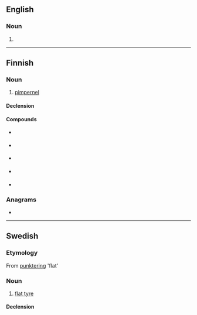 ==English==

===Noun===
{{en-noun}}

# {{alternative spelling of|en|punkah}}

----

==Finnish==

===Noun===
{{fi-noun}}

# [[pimpernel]] {{gloss|flowering plant of the genus ''Anagallis''}}

====Declension====
{{fi-decl-koira|pu|nk|ng|a}}

====Compounds====
* {{l|fi|hoikkapunka}} {{qualifier|Anagallis tenella}}
* {{l|fi|peltopunka}} {{qualifier|Anagallis arvensis}}
* {{l|fi|pikkupunka}} {{qualifier|Anagallis minima}}
* {{l|fi|sinipunka}} {{qualifier|Anagallis foemina}}
* {{l|fi|suolapunka}} {{qualifier|plant of the genus Samolus}}

===Anagrams===
* {{anagrams|fi|a=aknpu|kunpa|kupan}}

----

==Swedish==

===Etymology===
From [[punktering]] 'flat'

===Noun===
{{sv-noun|c}}

# {{lb|sv|colloquial}} [[flat tyre]]

====Declension====
{{sv-infl-noun-c-or|punk}}